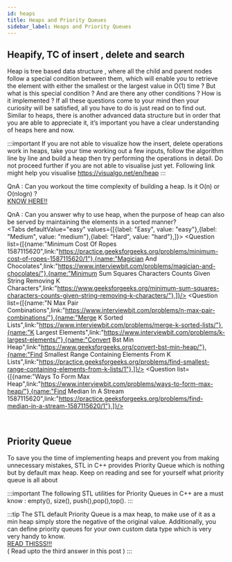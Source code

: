 ```yaml
---
id: heaps
title: Heaps and Priority Queues
sidebar_label: Heaps and Priority Queues
---
```


## Heapify, TC of insert , delete and search

Heap is tree based data structure , where all the child and parent nodes follow a special condition between them, which will enable you to retrieve the element with either the smallest or the largest value in O(1) time ? But what is this special condition ? And are there any other conditions ? How is it implemented ? If all these questions come to your mind then your curiosity will be satisfied, all you have to do is just read on to find out. Similar to heaps, there is another advanced data structure but in order that you are able to appreciate it, it’s important you have a clear understanding of heaps here and now.

<TabItem value="resource">
	<Question resource = "true" list={[{name:"Heap Data Structure",link:"https://www.programiz.com/dsa/heap-data-structure/"},{name:"Heaps And Priority Queues",link:"https://www.hackerearth.com/practice/notes/heaps-and-priority-queues/"},{name:"Heap Details",link:"https://www.iarcs.org.in/inoi/online-study-material/topics/heap-details.php"},{name:"Building Heap From Array",link:"https://www.geeksforgeeks.org/building-heap-from-array/?ref=rp"},]}/>
</TabItem>


:::important 
If you are not able to visualize how the insert, delete operations work in heaps, take your time working out a few inputs, follow the algorithm line by line and build a heap then try performing the operations in detail. Do not proceed further if you are not able to visualise just yet. Following link might help you visualise 
https://visualgo.net/en/heap
:::

QnA : Can you workout the time complexity of building a heap. Is it O(n) or O(nlogn) ?<br/>
[KNOW HERE!!](https://www.geeksforgeeks.org/time-complexity-of-building-a-heap/)

QnA : Can you answer why to use heap, when the purpose of heap can also be served by maintaining the elements in a sorted manner?
<br/>
<Tabs
	defaultValue="easy"
	values={[{label: "Easy", value: "easy"},{label: "Medium", value: "medium"},{label: "Hard", value: "hard"},]}>
	<TabItem value="easy">
		<Question  list={[{name:"Minimum Cost Of Ropes 1587115620",link:"https://practice.geeksforgeeks.org/problems/minimum-cost-of-ropes-1587115620/1"},{name:"Magician And Chocolates",link:"https://www.interviewbit.com/problems/magician-and-chocolates/"},{name:"Minimum Sum Squares Characters Counts Given String Removing K Characters",link:"https://www.geeksforgeeks.org/minimum-sum-squares-characters-counts-given-string-removing-k-characters/"},]}/>
	</TabItem>
	<TabItem value="medium">
		<Question  list={[{name:"N Max Pair Combinations",link:"https://www.interviewbit.com/problems/n-max-pair-combinations/"},{name:"Merge K Sorted Lists",link:"https://www.interviewbit.com/problems/merge-k-sorted-lists/"},{name:"K Largest Elements",link:"https://www.interviewbit.com/problems/k-largest-elements/"},{name:"Convert Bst Min Heap",link:"https://www.geeksforgeeks.org/convert-bst-min-heap/"},{name:"Find Smallest Range Containing Elements From K Lists",link:"https://practice.geeksforgeeks.org/problems/find-smallest-range-containing-elements-from-k-lists/1"},]}/>
	</TabItem>
	<TabItem value="hard">
		<Question  list={[{name:"Ways To Form Max Heap",link:"https://www.interviewbit.com/problems/ways-to-form-max-heap/"},{name:"Find Median In A Stream 1587115620",link:"https://practice.geeksforgeeks.org/problems/find-median-in-a-stream-1587115620/1"},]}/>
	</TabItem>
	
</Tabs>
<br/>

## Priority Queue

To save you the time of implementing heaps and prevent you from making unnecessary mistakes, STL in C++ provides Priority Queue which is nothing but by default max heap. Keep on reading and see for yourself 
what priority queue is all about

:::important
The following STL utilities for Priority Queues in C++ are a must know : empty(), size(), push(),pop(),top().
:::

<TabItem value="resource">
	<Question resource = "true" list={[{name:"Priority Queue In Cpp Stl",link:"https://www.geeksforgeeks.org/priority-queue-in-cpp-stl/"},]}/>
</TabItem>


:::tip
The STL default Priority Queue is a max heap, to make use of it as a min heap simply store the negative of the original value. Additionally, you can define priority queues for your own custom data type which is very very handy to know.<br/>
 [READ THISSS!!!](https://stackoverflow.com/questions/9178083/priority-queue-for-user-defined-types) <br/>
( Read upto the third answer in this post )
:::
